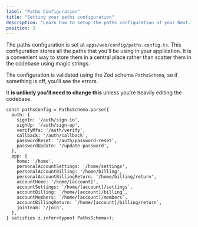 ```yaml
---
label: "Paths Configuration"
title: "Setting your paths configuration"
description: "Learn how to setup the paths configuration of your Next.js Supabase application"
position: 3
---
```


The paths configuration is set at `apps/web/config/paths.config.ts`. This configuration stores all the paths that you'll be using in your application. It is a convenient way to store them in a central place rather than scatter them in the codebase using magic strings.

The configuration is validated using the Zod schema `PathsSchema`, so if something is off, you'll see the errors.

It **is unlikely you'll need to change this** unless you're heavily editing the codebase.

```tsx
const pathsConfig = PathsSchema.parse({
  auth: {
    signIn: '/auth/sign-in',
    signUp: '/auth/sign-up',
    verifyMfa: '/auth/verify',
    callback: '/auth/callback',
    passwordReset: '/auth/password-reset',
    passwordUpdate: '/update-password',
  },
  app: {
    home: '/home',
    personalAccountSettings: '/home/settings',
    personalAccountBilling: '/home/billing',
    personalAccountBillingReturn: '/home/billing/return',
    accountHome: '/home/[account]',
    accountSettings: `/home/[account]/settings`,
    accountBilling: `/home/[account]/billing`,
    accountMembers: `/home/[account]/members`,
    accountBillingReturn: `/home/[account]/billing/return`,
    joinTeam: '/join',
  },
} satisfies z.infer<typeof PathsSchema>);
```